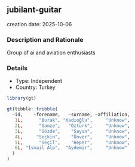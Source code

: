 
## jubilant-guitar
creation date: 2025-10-06


### Description and Rationale

Group of ai and aviation enthusiasts

### Details

* Type: Independent
* Country: Turkey

```r
library(gt)

gt(tibble::tribble(
  ~id,    ~forename,   ~surname, ~affiliation,
   1L,      "Burak", "Kadıoğlu",     "Unknow",
   2L,      "Gamze",   "Öztürk",     "Unknow",
   3L,      "Gözde",    "Sayın",     "Unknow",
   4L,     "Seçkin",    "Ünver",     "Unknow",
   5L,      "Seçil",    "Heper",     "Unknow",
   6L, "İsmail Alp",  "Aydemir",     "Unknow"
  )
)
```
